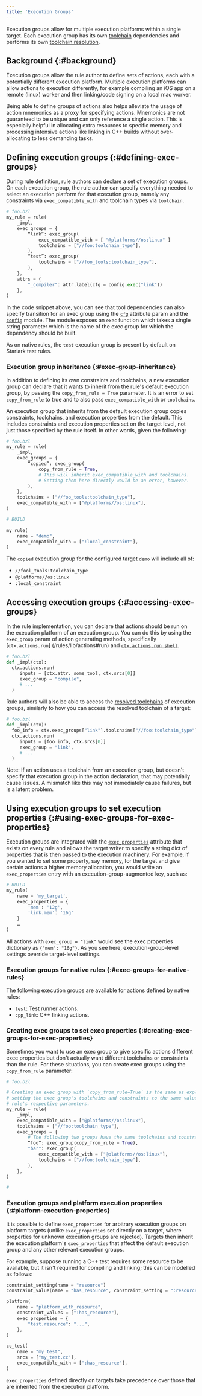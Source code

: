 ```yaml
---
title: 'Execution Groups'
---
```


Execution groups allow for multiple execution platforms within a single target.
Each execution group has its own [toolchain](/versions/6.2.0/docs/toolchains) dependencies and
performs its own [toolchain resolution](/versions/6.2.0/docs/toolchains#toolchain-resolution).

## Background {:#background}

Execution groups allow the rule author to define sets of actions, each with a
potentially different execution platform. Multiple execution platforms can allow
actions to execution differently, for example compiling an iOS app on a remote
(linux) worker and then linking/code signing on a local mac worker.

Being able to define groups of actions also helps alleviate the usage of action
mnemonics as a proxy for specifying actions. Mnemonics are not guaranteed to be
unique and can only reference a single action. This is especially helpful in
allocating extra resources to specific memory and processing intensive actions
like linking in C++ builds without over-allocating to less demanding tasks.

## Defining execution groups {:#defining-exec-groups}

During rule definition, rule authors can
[declare](/versions/6.2.0/rules/lib/globals#exec_group)
a set of execution groups. On each execution group, the rule author can specify
everything needed to select an execution platform for that execution group,
namely any constraints via `exec_compatible_with` and toolchain types via
`toolchain`.

```python
# foo.bzl
my_rule = rule(
    _impl,
    exec_groups = {
        “link”: exec_group(
            exec_compatible_with = [ "@platforms//os:linux" ]
            toolchains = ["//foo:toolchain_type"],
        ),
        “test”: exec_group(
            toolchains = ["//foo_tools:toolchain_type"],
        ),
    },
    attrs = {
        "_compiler": attr.label(cfg = config.exec("link"))
    },
)
```

In the code snippet above, you can see that tool dependencies can also specify
transition for an exec group using the
[`cfg`](/versions/6.2.0/rules/lib/attr#label)
attribute param and the
[`config`](/versions/6.2.0/rules/lib/config)
module. The module exposes an `exec` function which takes a single string
parameter which is the name of the exec group for which the dependency should be
built.

As on native rules, the `test` execution group is present by default on Starlark
test rules.

### Execution group inheritance {:#exec-group-inheritance}

In addition to defining its own constraints and toolchains, a new execution
group can declare that it wants to inherit from the rule's default execution
group, by passing the `copy_from_rule = True` parameter. It is an error to set
`copy_from_rule` to true and to also pass `exec_compatible_with` or
`toolchains`.

An execution group that inherits from the default execution group copies
constraints, toolchains, and execution properties from the default. This
includes constraints and execution properties set on the target level, not just
those specified by the rule itself. In other words, given the following:

```python
# foo.bzl
my_rule = rule(
    _impl,
    exec_groups = {
        “copied”: exec_group(
            copy_from_rule = True,
            # This will inherit exec_compatible_with and toolchains.
            # Setting them here directly would be an error, however.
        ),
    },
    toolchains = ["//foo_tools:toolchain_type"],
    exec_compatible_with = ["@platforms//os:linux"],
)

# BUILD

my_rule(
    name = "demo",
    exec_compatible_with = [":local_constraint"],
)
```

The `copied` execution group for the configured target `demo` will include all
of:
- `//fool_tools:toolchain_type`
- `@platforms//os:linux`
- `:local_constraint`

## Accessing execution groups {:#accessing-exec-groups}

In the rule implementation, you can declare that actions should be run on the
execution platform of an execution group. You can do this by using the `exec_group`
param of action generating methods, specifically [`ctx.actions.run`]
(/rules/lib/actions#run) and
[`ctx.actions.run_shell`](/versions/6.2.0/rules/lib/actions#run_shell).

```python
# foo.bzl
def _impl(ctx):
  ctx.actions.run(
     inputs = [ctx.attr._some_tool, ctx.srcs[0]]
     exec_group = "compile",
     # ...
  )
```

Rule authors will also be able to access the [resolved toolchains](/versions/6.2.0/docs/toolchains#toolchain-resolution)
of execution groups, similarly to how you
can access the resolved toolchain of a target:

```python
# foo.bzl
def _impl(ctx):
  foo_info = ctx.exec_groups["link"].toolchains["//foo:toolchain_type"].fooinfo
  ctx.actions.run(
     inputs = [foo_info, ctx.srcs[0]]
     exec_group = "link",
     # ...
  )
```

Note: If an action uses a toolchain from an execution group, but doesn't specify
that execution group in the action declaration, that may potentially cause
issues. A mismatch like this may not immediately cause failures, but is a latent
problem.

## Using execution groups to set execution properties {:#using-exec-groups-for-exec-properties}

Execution groups are integrated with the
[`exec_properties`](/versions/6.2.0/reference/be/common-definitions#common-attributes)
attribute that exists on every rule and allows the target writer to specify a
string dict of properties that is then passed to the execution machinery. For
example, if you wanted to set some property, say memory, for the target and give
certain actions a higher memory allocation, you would write an `exec_properties`
entry with an execution-group-augmented key, such as:

```python
# BUILD
my_rule(
    name = 'my_target',
    exec_properties = {
        'mem': '12g',
        'link.mem': '16g'
    }
    …
)
```

All actions with `exec_group = "link"` would see the exec properties
dictionary as `{"mem": "16g"}`. As you see here, execution-group-level
settings override target-level settings.

### Execution groups for native rules {:#exec-groups-for-native-rules}

The following execution groups are available for actions defined by native rules:

* `test`: Test runner actions.
* `cpp_link`: C++ linking actions.

### Creating exec groups to set exec properties {:#creating-exec-groups-for-exec-properties}

Sometimes you want to use an exec group to give specific actions different exec
properties but don't actually want different toolchains or constraints than the
rule. For these situations, you can create exec groups using the `copy_from_rule`
parameter:

```python
# foo.bzl

# Creating an exec group with `copy_from_rule=True` is the same as explicitly
# setting the exec group's toolchains and constraints to the same values as the
# rule's respective parameters.
my_rule = rule(
    _impl,
    exec_compatible_with = ["@platforms//os:linux"],
    toolchains = ["//foo:toolchain_type"],
    exec_groups = {
        # The following two groups have the same toolchains and constraints:
        “foo”: exec_group(copy_from_rule = True),
        "bar": exec_group(
            exec_compatible_with = ["@platforms//os:linux"],
            toolchains = ["//foo:toolchain_type"],
        ),
    },
)

#
```

### Execution groups and platform execution properties {:#platform-execution-properties}

It is possible to define `exec_properties` for arbitrary execution groups on
platform targets (unlike `exec_properties` set directly on a target, where
properties for unknown execution groups are rejected). Targets then inherit the
execution platform's `exec_properties` that affect the default execution group
and any other relevant execution groups.

For example, suppose running a C++ test requires some resource to be available,
but it isn't required for compiling and linking; this can be modelled as
follows:

```python
constraint_setting(name = "resource")
constraint_value(name = "has_resource", constraint_setting = ":resource")

platform(
    name = "platform_with_resource",
    constraint_values = [":has_resource"],
    exec_properties = {
        "test.resource": "...",
    },
)

cc_test(
    name = "my_test",
    srcs = ["my_test.cc"],
    exec_compatible_with = [":has_resource"],
)
```

`exec_properties` defined directly on targets take precedence over those that
are inherited from the execution platform.
